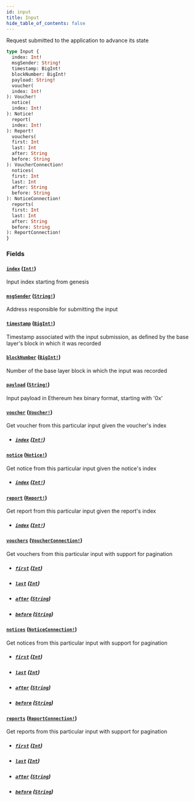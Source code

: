 ```yaml
---
id: input
title: Input
hide_table_of_contents: false
---
```



Request submitted to the application to advance its state

```graphql
type Input {
  index: Int!
  msgSender: String!
  timestamp: BigInt!
  blockNumber: BigInt!
  payload: String!
  voucher(
  index: Int!
): Voucher!
  notice(
  index: Int!
): Notice!
  report(
  index: Int!
): Report!
  vouchers(
  first: Int
  last: Int
  after: String
  before: String
): VoucherConnection!
  notices(
  first: Int
  last: Int
  after: String
  before: String
): NoticeConnection!
  reports(
  first: Int
  last: Int
  after: String
  before: String
): ReportConnection!
}
```


### Fields

#### [`index`](#) ([`Int!`](../../scalars/int))

Input index starting from genesis


#### [`msgSender`](#) ([`String!`](../../scalars/string))

Address responsible for submitting the input


#### [`timestamp`](#) ([`BigInt!`](../../scalars/big-int))

Timestamp associated with the input submission, as defined by the base layer's block in which it was recorded


#### [`blockNumber`](#) ([`BigInt!`](../../scalars/big-int))

Number of the base layer block in which the input was recorded


#### [`payload`](#) ([`String!`](../../scalars/string))

Input payload in Ethereum hex binary format, starting with '0x'


#### [`voucher`](#) ([`Voucher!`](../../objects/voucher))

Get voucher from this particular input given the voucher's index
- ##### [`index`](#) ([`Int!`](../../scalars/int))




#### [`notice`](#) ([`Notice!`](../../objects/notice))

Get notice from this particular input given the notice's index
- ##### [`index`](#) ([`Int!`](../../scalars/int))




#### [`report`](#) ([`Report!`](../../objects/report))

Get report from this particular input given the report's index
- ##### [`index`](#) ([`Int!`](../../scalars/int))




#### [`vouchers`](#) ([`VoucherConnection!`](../../objects/voucher-connection))

Get vouchers from this particular input with support for pagination
- ##### [`first`](#) ([`Int`](../../scalars/int))




- ##### [`last`](#) ([`Int`](../../scalars/int))




- ##### [`after`](#) ([`String`](../../scalars/string))




- ##### [`before`](#) ([`String`](../../scalars/string))




#### [`notices`](#) ([`NoticeConnection!`](../../objects/notice-connection))

Get notices from this particular input with support for pagination
- ##### [`first`](#) ([`Int`](../../scalars/int))




- ##### [`last`](#) ([`Int`](../../scalars/int))




- ##### [`after`](#) ([`String`](../../scalars/string))




- ##### [`before`](#) ([`String`](../../scalars/string))




#### [`reports`](#) ([`ReportConnection!`](../../objects/report-connection))

Get reports from this particular input with support for pagination
- ##### [`first`](#) ([`Int`](../../scalars/int))




- ##### [`last`](#) ([`Int`](../../scalars/int))




- ##### [`after`](#) ([`String`](../../scalars/string))




- ##### [`before`](#) ([`String`](../../scalars/string))
